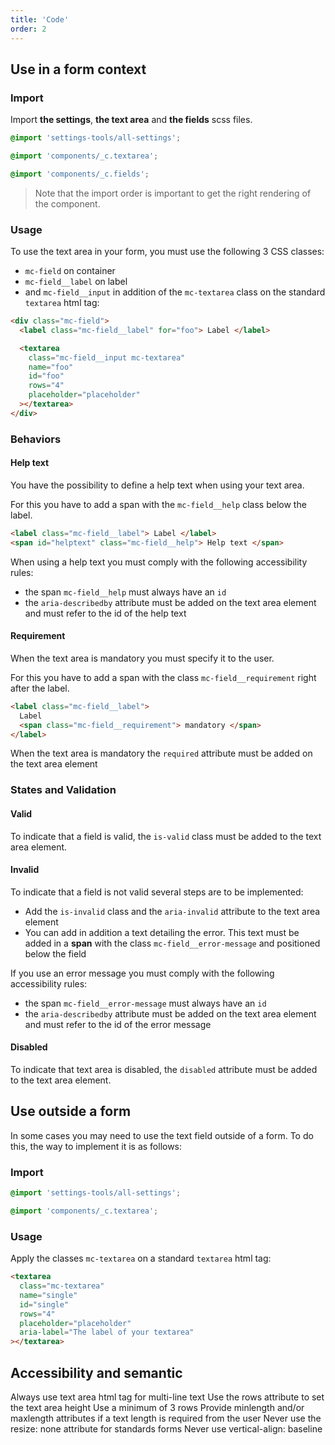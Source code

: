 ```yaml
---
title: 'Code'
order: 2
---
```


## Use in a form context

### Import

Import **the settings**, **the text area** and **the fields** scss files.

```scss
@import 'settings-tools/all-settings';

@import 'components/_c.textarea';

@import 'components/_c.fields';
```

> Note that the import order is important to get the right rendering of the component.

### Usage

To use the text area in your form, you must use the following 3 CSS classes:

- `mc-field` on container
- `mc-field__label` on label
- and `mc-field__input` in addition of the `mc-textarea` class on the standard `textarea` html tag:

```html
<div class="mc-field">
  <label class="mc-field__label" for="foo"> Label </label>

  <textarea
    class="mc-field__input mc-textarea"
    name="foo"
    id="foo"
    rows="4"
    placeholder="placeholder"
  ></textarea>
</div>
```

<Story id="form-textarea--default" />

### Behaviors

#### Help text

You have the possibility to define a help text when using your text area.

For this you have to add a span with the `mc-field__help` class below the label.

```html
<label class="mc-field__label"> Label </label>
<span id="helptext" class="mc-field__help"> Help text </span>
```

<Highlight theme="tips" title="Accessibility rules">

When using a help text you must comply with the following accessibility rules:

- the span `mc-field__help` must always have an `id`
- the `aria-describedby` attribute must be added on the text area element and must refer to the id of the help text

</Highlight>

#### Requirement

When the text area is mandatory you must specify it to the user.

For this you have to add a span with the class `mc-field__requirement` right after the label.

```html
<label class="mc-field__label">
  Label
  <span class="mc-field__requirement"> mandatory </span>
</label>
```

<Highlight theme="tips" title="Semantic rule">

When the text area is mandatory the `required` attribute must be added on the text area element

</Highlight>

### States and Validation

#### Valid

To indicate that a field is valid, the `is-valid` class must be added to the text area element.

<Story id="form-textarea--state-valid" />

#### Invalid

To indicate that a field is not valid several steps are to be implemented:

- Add the `is-invalid` class and the `aria-invalid` attribute to the text area element
- You can add in addition a text detailing the error. This text must be added in a **span** with the class `mc-field__error-message` and positioned below the field

<Highlight theme="tips" title="Accessibility rules">

If you use an error message you must comply with the following accessibility rules:

- the span `mc-field__error-message` must always have an `id`
- the `aria-describedby` attribute must be added on the text area element and must refer to the id of the error message

</Highlight>

<Story id="form-textarea--state-invalid" />

#### Disabled

To indicate that text area is disabled, the `disabled` attribute must be added to the text area element.

<Story id="form-textarea--disabled" />

## Use outside a form

In some cases you may need to use the text field outside of a form. To do this, the way to implement it is as follows:

### Import

```scss
@import 'settings-tools/all-settings';

@import 'components/_c.textarea';
```

### Usage

Apply the classes `mc-textarea` on a standard `textarea` html tag:

```html
<textarea
  class="mc-textarea"
  name="single"
  id="single"
  rows="4"
  placeholder="placeholder"
  aria-label="The label of your textarea"
></textarea>
```

<Story id="form-textarea--single" />

## Accessibility and semantic

<HintItem>Always use text area html tag for multi-line text</HintItem>
<HintItem>Use the rows attribute to set the text area height</HintItem>
<HintItem>Use a minimum of 3 rows</HintItem>
<HintItem>
  Provide minlength and/or maxlength attributes if a text length is required
  from the user
</HintItem>
<HintItem dont>
  Never use the resize: none attribute for standards forms
</HintItem>
<HintItem dont>Never use vertical-align: baseline</HintItem>
